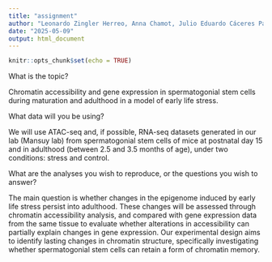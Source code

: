 ---
title: "assignment"
author: "Leonardo Zingler Herreo, Anna Chamot, Julio Eduardo Cáceres Pajuelo, "
date: "2025-05-09"
output: html_document
---

```{r setup, include=FALSE}
knitr::opts_chunk$set(echo = TRUE)
```

What is the topic?

Chromatin accessibility and gene expression in spermatogonial stem cells during maturation and adulthood in a model of early life stress.

What data will you be using?

We will use ATAC-seq and, if possible, RNA-seq datasets generated in our lab (Mansuy lab) from spermatogonial stem cells of mice at postnatal day 15 and in adulthood (between 2.5 and 3.5 months of age), under two conditions: stress and control.

What are the analyses you wish to reproduce, or the questions you wish to answer?

The main question is whether changes in the epigenome induced by early life stress persist into adulthood. These changes will be assessed through chromatin accessibility analysis, and compared with gene expression data from the same tissue to evaluate whether alterations in accessibility can partially explain changes in gene expression. Our experimental design aims to identify lasting changes in chromatin structure, specifically investigating whether spermatogonial stem cells can retain a form of chromatin memory.
